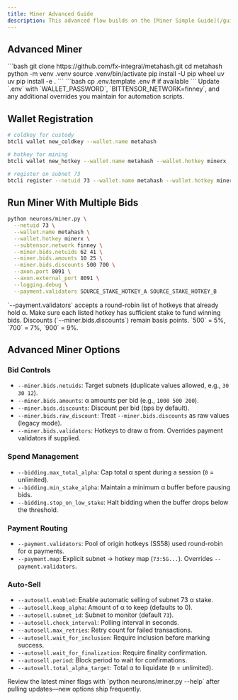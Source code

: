 ```yaml
---
title: Miner Advanced Guide
description: This advanced flow builds on the [Miner Simple Guide](/guides/miners/miner-simple-guide) and covers multi-bid strategies, payment routing, and automation flags that experienced operators typically rely on.
---
```


## Advanced Miner

<Steps>
  <Step title="Clone and prepare the repository">
    ```bash
    git clone https://github.com/fx-integral/metahash.git
    cd metahash
    python -m venv .venv
    source .venv/bin/activate
    pip install -U pip wheel uv
    uv pip install -e .
    ```
  </Step>
  <Step title="Configure environment secrets">
    ```bash
    cp .env.template .env  # if available
    ```
    Update `.env` with `WALLET_PASSWORD`, `BITTENSOR_NETWORK=finney`, and any additional overrides you maintain for automation scripts.
  </Step>
</Steps>

## Wallet Registration

```bash
# coldkey for custody
btcli wallet new_coldkey --wallet.name metahash

# hotkey for mining
btcli wallet new_hotkey --wallet.name metahash --wallet.hotkey minerx

# register on subnet 73
btcli register --netuid 73 --wallet.name metahash --wallet.hotkey minerx
```

## Run Miner With Multiple Bids

```bash
python neurons/miner.py \
  --netuid 73 \
  --wallet.name metahash \
  --wallet.hotkey minerx \
  --subtensor.network finney \
  --miner.bids.netuids 62 41 \
  --miner.bids.amounts 10 25 \
  --miner.bids.discounts 500 700 \
  --axon.port 8091 \
  --axon.external_port 8091 \
  --logging.debug \
  --payment.validators SOURCE_STAKE_HOTKEY_A SOURCE_STAKE_HOTKEY_B
```

<Warning>
`--payment.validators` accepts a round-robin list of hotkeys that already hold α. Make sure each listed hotkey has sufficient stake to fund winning bids.
</Warning>

<Warning>
Discounts (`--miner.bids.discounts`) remain basis points. `500` = 5%, `700` = 7%, `900` = 9%.
</Warning>

## Advanced Miner Options

### Bid Controls

- `--miner.bids.netuids`: Target subnets (duplicate values allowed, e.g., `30 30 12`).
- `--miner.bids.amounts`: α amounts per bid (e.g., `1000 500 200`).
- `--miner.bids.discounts`: Discount per bid (bps by default).
- `--miner.bids.raw_discount`: Treat `--miner.bids.discounts` as raw values (legacy mode).
- `--miner.bids.validators`: Hotkeys to draw α from. Overrides payment validators if supplied.

### Spend Management

- `--bidding.max_total_alpha`: Cap total α spent during a session (`0` = unlimited).
- `--bidding.min_stake_alpha`: Maintain a minimum α buffer before pausing bids.
- `--bidding.stop_on_low_stake`: Halt bidding when the buffer drops below the threshold.

### Payment Routing

- `--payment.validators`: Pool of origin hotkeys (SS58) used round-robin for α payments.
- `--payment.map`: Explicit subnet → hotkey map (`73:5G...`). Overrides `--payment.validators`.

### Auto-Sell

- `--autosell.enabled`: Enable automatic selling of subnet 73 α stake.
- `--autosell.keep_alpha`: Amount of α to keep (defaults to 0).
- `--autosell.subnet_id`: Subnet to monitor (default `73`).
- `--autosell.check_interval`: Polling interval in seconds.
- `--autosell.max_retries`: Retry count for failed transactions.
- `--autosell.wait_for_inclusion`: Require inclusion before marking success.
- `--autosell.wait_for_finalization`: Require finality confirmation.
- `--autosell.period`: Block period to wait for confirmations.
- `--autosell.total_alpha_target`: Total α to liquidate (`0` = unlimited).

<Note>
Review the latest miner flags with `python neurons/miner.py --help` after pulling updates—new options ship frequently.
</Note>

